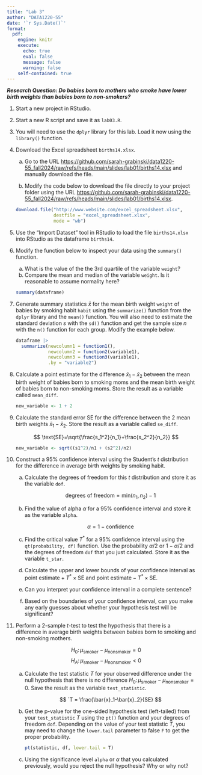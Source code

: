 ```yaml
---
title: "Lab 3"
author: "DATA1220-55"
date: '`r Sys.Date()`'
format: 
  pdf:
    engine: knitr
    execute:
      echo: true
      eval: false
      message: false
      warning: false
    self-contained: true
---
```


***Research Question: Do babies born to mothers who smoke have lower birth weights than babies born to non-smokers?***

1.  Start a new project in RStudio.

2.  Start a new R script and save it as `lab03.R`.

3.  You will need to use the `dplyr` library for this lab. Load it now using the `library()` function.

4.  Download the Excel spreadsheet `births14.xlsx`.

    a.  Go to the URL <https://github.com/sarah-grabinski/data1220-55_fall2024/raw/refs/heads/main/slides/lab01/births14.xlsx> and manually download the file.

    b.  Modify the code below to download the file directly to your project folder using the URL <https://github.com/sarah-grabinski/data1220-55_fall2024/raw/refs/heads/main/slides/lab01/births14.xlsx>.

    ```r
    download.file("http://www.website.com/excel_spreadsheet.xlsx", 
                  destfile = "excel_spreadsheet.xlsx", 
                  mode = "wb")
    ```

5.  Use the "Import Dataset" tool in RStudio to load the file `births14.xlsx` into RStudio as the dataframe `births14`.

6.  Modify the function below to inspect your data using the `summary()` function.

    a.  What is the value of the the 3rd quartile of the variable `weight`?
    b.  Compare the mean and median of the variable `weight`. Is it reasonable to assume normality here?

    ```r
    summary(dataframe)
    ```

7.  Generate summary statistics $\bar{x}$ for the mean birth weight `weight` of babies by smoking habit `habit` using the `summarize()` function from the `dplyr` library and the `mean()` function. You will also need to estimate the standard deviation $s$ with the `sd()` function and get the sample size $n$ with the `n()` function for each group. Modify the example below.

    ```r
    dataframe |>
      summarize(newcolumn1 = function1(), 
                newcolumn2 = function2(variable1), 
                newcolumn3 = function3(variable1), 
                .by = "variable2")
    ```

8.  Calculate a point estimate for the difference $\bar{x}_1-\bar{x}_2$ between the mean birth weight of babies born to smoking moms and the mean birth weight of babies born to non-smoking moms. Store the result as a variable called `mean_diff`.

    ```r
    new_variable <- 1 + 2
    ```

9.  Calculate the standard error $\text{SE}$ for the difference between the 2 mean birth weights $\bar{x}_1-\bar{x}_2$. Store the result as a variable called `se_diff`.

    $$
     \text{SE}=\sqrt{\frac{s_1^2}{n_1}+\frac{s_2^2}{n_2}}
    $$

    ```r
    new_variable <- sqrt((s1^2)/n1 + (s2^2)/n2)
    ```

10. Construct a 95% confidence interval using the Student's $t$ distribution for the difference in average birth weights by smoking habit.

    a.  Calculate the degrees of freedom for this $t$ distribution and store it as the variable `dof`.

        $$
         \text{degrees of freedom} = \text{min}(n_1, n_2)-1
        $$

    b.  Find the value of alpha $\alpha$ for a 95% confidence interval and store it as the variable `alpha`.

        $$
         \alpha=1-\text{confidence}
        $$

    c. Find the critical value $T^*$ for a 95% confidence interval using the `qt(probability, df)` function. Use the probability $\alpha/2$ or $1-\alpha/2$ and the degrees of freedom `dof` that you just calculated. Store it as the variable `t_star`.

    d. Calculate the upper and lower bounds of your confidence interval as $\text{point estimate} + T^* \times \text{SE}$ and $\text{point estimate} - T^* \times \text{SE}$.
    
    e. Can you interpret your confidence interval in a complete sentence?

    f. Based on the boundaries of your confidence interval, can you make any early guesses about whether your hypothesis test will be significant?


11. Perform a 2-sample $t$-test to test the hypothesis that there is a difference in average birth weights between babies born to smoking and non-smoking mothers.

      $$
        H_0 \colon \mu_{\text{smoker}}-\mu_{\text{nonsmoker}}=0
      $$
      $$
        H_A \colon \mu_{\text{smoker}}-\mu_{\text{nonsmoker}}<0
      $$

    a. Calculate the test statistic $T$ for your observed difference under the null hypothesis that there is no difference $H_0 \colon \mu_{\text{smoker}}-\mu_{\text{nonsmoker}}=0$. Save the result as the variable `test_statistic`.
    
        $$
          `T = \frac{\bar{x}_1-\bar{x}_2}{SE}
        $$
    
    b. Get the p-value for the one-sided hypothesis test (left-tailed) from your `test_statistic` $T$ using the `pt()` function and your degrees of freedom `dof`. Depending on the value of your test statistic $T$, you may need to change the `lower.tail` parameter to false `F` to get the proper probability.
    
        ```r

        pt(statistic, df, lower.tail = T)

        ```
    
    c. Using the significance level `alpha` or $\alpha$ that you calculated previously, would you reject the null hypothesis? Why or why not?
        